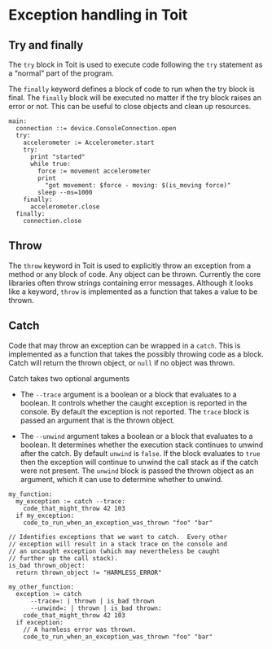 # Exception handling in Toit

## Try and finally

The `try` block in Toit is used to execute code following the `try` statement as a “normal” part of the program.

The `finally` keyword defines a block of code to run when the try block is final.
The `finally` block will be executed no matter if the try block raises an error or not.
This can be useful to close objects and clean up resources.

```
main:
  connection ::= device.ConsoleConnection.open
  try:
    accelerometer := Accelerometer.start
    try:
      print "started"
      while true:
        force := movement accelerometer
        print
          "got movement: $force - moving: $(is_moving force)"
        sleep --ms=1000
    finally:
      accelerometer.close
  finally:
    connection.close
```

## Throw

The `throw` keyword in Toit is used to explicitly throw an exception from a
method or any block of code. Any object can be thrown. Currently the core
libraries often throw strings containing error messages. Although it looks like
a keyword, `throw` is implemented as a function that takes a value to be
thrown.

## Catch

Code that may throw an exception can be wrapped in a `catch`. This is
implemented as a function that takes the possibly throwing code as a block.
Catch will return the thrown object, or `null` if no object was thrown.

Catch takes two optional arguments

- The `--trace` argument is a boolean or a block that evaluates to a boolean.
  It controls whether the caught exception is reported in the console. By default
  the exception is not reported. The `trace` block is passed an argument that is
  the thrown object.

- The `--unwind` argument takes a boolean or a block that evaluates to a
  boolean. It determines whether the execution stack continues to unwind after
  the catch. By default `unwind` is `false`. If the block evaluates to `true`
  then the exception will continue to unwind the call stack as if the catch were
  not present. The `unwind` block is passed the thrown object as an argument,
  which it can use to determine whether to unwind.

```
my_function:
  my_exception := catch --trace:
    code_that_might_throw 42 103
  if my_exception:
    code_to_run_when_an_exception_was_thrown "foo" "bar"

// Identifies exceptions that we want to catch.  Every other
// exception will result in a stack trace on the console and
// an uncaught exception (which may nevertheless be caught
// further up the call stack).
is_bad thrown_object:
  return thrown_object != "HARMLESS_ERROR"

my_other_function:
  exception := catch
      --trace=: | thrown | is_bad thrown
      --unwind=: | thrown | is_bad thrown:
    code_that_might_throw 42 103
  if exception:
    // A harmless error was thrown.
    code_to_run_when_an_exception_was_thrown "foo" "bar"
```
